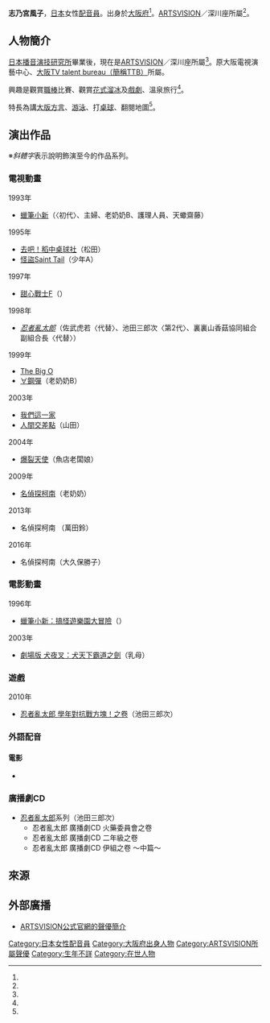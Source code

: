 {{Notability Unreferenced|time=2016-08-09T08:16:11+00:00}}
{{noteTA|G1=Anime}}
{{配音員
|姓名= 志乃宮風子
|圖片= 
|尺寸= 
|替代= 
|簡介= 
|本名= 
|外文名= 
|外文= 
|羅馬拼音= 
|英文名= 
|暱稱= 
|藝名= 
|國籍= 
|籍貫= 
|出生地= 
|出身地= {{JPN}}[[大阪府|大阪府]]
|死歿地= 
|出生名= 
|生年= 
|生月= 4
|生日= 7
|歿年= 
|歿月= 
|歿日= 
|血型= 
|配演語言= 
|教育程度= 
|母校= 
|所屬= [[ARTSVISION|ARTSVISION]]／深川{{lang|ja|とっくり}}座
|宗教信仰= 
|配偶= 
|活躍年代= 
|出道作= 
|代表作= 池田三郎次（[[忍者亂太郎|忍者亂太郎]]）
|網站= 
|其他= 
|module= {{japanese|embed=yes|志乃宮 風子|しのみや ふうこ|Shinomiya Fūko}}
}}
'''志乃宮風子'''{{BD||4月7日<ref name="arts-pro">{{Cite news|date=|url=http://www.artsvision.co.jp/talent/809/|title=ARTSVISON公式官網的聲優簡介|work=|publisher=[[ARTSVISION|ARTSVISION]]|accessdate=2016-08-09|language=ja|archive-date=2020-08-03|archive-url=https://web.archive.org/web/20200803093046/https://www.artsvision.co.jp/talent/809/|dead-url=no}}</ref>||}}，[[日本|日本]]女性[[配音員|配音員]]。出身於[[大阪府|大阪府]]<ref name="arts-pro" />。[[ARTSVISION|ARTSVISION]]／深川{{lang|ja|とっくり}}座所屬<ref name="arts-pro" />。

== 人物簡介 ==
[[日本播音演技研究所|日本播音演技研究所]]畢業後，現在是[[ARTSVISION|ARTSVISION]]／深川{{lang|ja|とっくり}}座所屬<ref name="arts-pro" />。原大阪電視演藝中心、[[大阪TV_talent_bureau|大阪TV talent bureau（簡稱TTB）]]所屬。

興趣是觀賞[[棒球|職棒]]比賽、觀賞[[花式溜冰|花式溜冰]]及[[戲劇|戲劇]]、溫泉旅行<ref name="arts-pro" />。

特長為講[[近畿方言|大版方言]]、[[游泳|游泳]]、打[[桌球|桌球]]、翻閱地圖<ref name="arts-pro" />。 　

== 演出作品 ==
※''斜體字''表示說明飾演至今的作品系列。
=== 電視動畫 ===
; 1993年
* [[蠟筆小新|蠟筆小新]]（{{lang|ja|ひとし}}〈初代〉、主婦、老奶奶B、護理人員、天蠍齋藤）
; 1995年
* [[去吧！稻中乒團|去吧！稻中桌球社]]（松田） 
* [[怪盜Saint_Tail|怪盜Saint Tail]]（少年A）
; 1997年
* [[甜心戰士|甜心戰士F]]（{{lang|ja|ペガサスパンサー}}）
; 1998年
* ''[[忍者亂太郎|忍者亂太郎]]''（佐武虎若〈代替〉、池田三郎次〈第2代〉、裏裏山香菇協同組合副組合長〈代替〉）
; 1999年
* [[The_Big_O|The Big O]]
* [[∀GUNDAM|∀鋼彈]]（老奶奶B）
; 2003年
* [[我們這一家|我們這一家]]
* [[人間交差點|人間交差點]]（山田）
; 2004年
* [[爆裂天使|爆裂天使]]（魚店老闆娘）
; 2009年
* [[名偵探柯南_(動畫)|名偵探柯南]]（老奶奶）
; 2013年
* 名偵探柯南 （萬田鈴）
; 2016年
* 名偵探柯南（大久保勝子）

=== 電影動畫 ===
; 1996年
* [[蠟筆小新：搞怪遊樂園大冒險|蠟筆小新：搞怪遊樂園大冒險]]（{{lang|ja|ひとし}}）
; 2003年
* [[犬夜叉#《電影_犬夜叉_天下霸道之劍》|劇場版 犬夜叉：犬天下霸道之劍]]（乳母）

=== 遊戲 ===
; 2010年
* [[忍者亂太郎|忍者亂太郎 學年對抗戰方塊！之卷]]（池田三郎次）

=== 外語配音 ===
==== 電影 ====
* {{link-en|種族情深 (1994年電影)|Crooklyn|種族情深}}

=== 廣播劇CD ===
* [[忍者亂太郎|忍者亂太郎]]系列（池田三郎次）
** 忍者亂太郎 廣播劇CD 火藥委員會之卷
** 忍者亂太郎 廣播劇CD 二年級之卷
** 忍者亂太郎 廣播劇CD 伊組之卷 ～中篇～

== 來源 ==
{{reflist}}

== 外部廣播 ==
* [http://www.artsvision.co.jp/talent/809/ ARTSVISION公式官網的聲優簡介] {{Wayback|url=http://www.artsvision.co.jp/talent/809/ |date=20200803093046 }} {{ja icon}}

{{ARTSVISION}}
{{DEFAULTSORT:Shinomiya Fūko}}
[[Category:日本女性配音員|Category:日本女性配音員]]
[[Category:大阪府出身人物|Category:大阪府出身人物]]
[[Category:ARTSVISION所屬聲優|Category:ARTSVISION所屬聲優]]
[[Category:生年不詳|Category:生年不詳]]
[[Category:在世人物|Category:在世人物]]